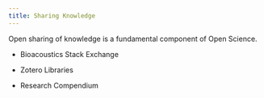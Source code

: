 ```yaml
---
title: Sharing Knowledge
---
```


Open sharing of knowledge is a fundamental component of Open Science.

-   Bioacoustics Stack Exchange

-   Zotero Libraries

-   Research Compendium

